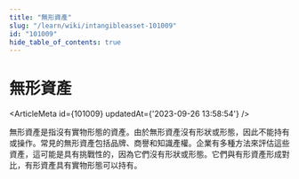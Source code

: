 ```yaml
---
title: "無形資產"
slug: "/learn/wiki/intangibleasset-101009"
id: "101009"
hide_table_of_contents: true
---
```



# 無形資產

<ArticleMeta id={101009} updatedAt={'2023-09-26 13:58:54'} />
<div className='border-solid border-b border-t-0 my-4 border-[var(--ifm-color-gray-300)]' />

無形資產是指沒有實物形態的資產。由於無形資產沒有形狀或形態，因此不能持有或操作。常見的無形資產包括品牌、商譽和知識產權。企業有多種方法來評估這些資產，這可能是具有挑戰性的，因為它們沒有形狀或形態。它們與有形資產形成對比，有形資產具有實物形態可以持有。
